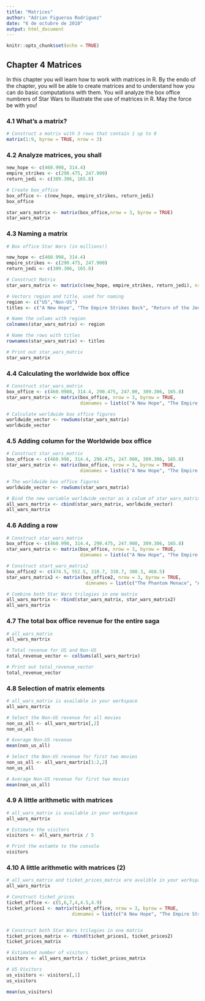 ```yaml
---
title: "Matrices"
author: "Adrian Figueroa Rodriguez"
date: "6 de octubre de 2018"
output: html_document
---
```


```r
knitr::opts_chunk$set(echo = TRUE)
```

## Chapter 4 Matrices

In this chapter you will learn how to work with matrices in R. By the endo of the chapter, you will be able to create matrices and to understand how you can do basic computations with them. You will analyze the box office numbrers of Star Wars to illustrate the use of matrices in R. May the force be with you!

### 4.1 What's a matrix?

```r
# Construct a matrix with 3 rows that contain 1 up to 9
matrix(1:9, byrow = TRUE, nrow = 3)
```



### 4.2 Analyze matrices, you shall

```r
new_hope <- c(460.998, 314.4)
empire_strikes <- c(290.475, 247.900)
return_jedi <- c(309.306, 165.8)

# Create box_office
box_office <- c(new_hope, empire_strikes, return_jedi)
box_office

star_wars_matrix <- matrix(box_office,nrow = 3, byrow = TRUE)
star_wars_matrix
```

### 4.3 Naming a matrix

```r
# Box office Star Wars (in millions!)

new_hope <- c(460.998, 314.4)
empire_strikes <- c(290.475, 247.900)
return_jedi <- c(309.306, 165.8)

# Construct Matrix
star_wars_matrix <- matrix(c(new_hope, empire_strikes, return_jedi), nrow = 3, byrow = TRUE)

# Vectors region and title, used for naming
region <- c("US","Non-US")
titles <- c("A New Hope", "The Empire Strikes Back", "Return of the Jedi")

# Name the colums with region
colnames(star_wars_matrix) <- region

# Name the rows with titles
rownames(star_wars_matrix) <- titles

# Print out star_wars_matrix
star_wars_matrix
```
### 4.4 Calculating the worldwide box office

```r
# Construct star_wars_matrix
box_office <- c(460.9988, 314.4, 290.475, 247.00, 309.306, 165.8)
star_wars_matrix <- matrix(box_office, nrow = 3, byrow = TRUE,
                           dimnames = list(c("A New Hope", "The Empire Strikes Back", "Return of the Jedi"), c("US", "Non-US")))

# Calculate worldwide box office figures
worldwide_vector <- rowSums(star_wars_matrix)
worldwide_vector
```

### 4.5 Adding column for the Worldwide box office

```r
# Construct star_wars_matrix
box_office <- c(460.998, 314.4, 290.475, 247.900, 309.306, 165.8)
star_wars_matrix <- matrix(box_office, nrow = 3, byrow = TRUE,
                           dimnames = list(c("A New Hope", "The Empire Strikes Back", "Return of the Jedik"), c("US", "Non-US")))

# The worldwide box office figures
worldwide_vector <- rowSums(star_wars_matrix)

# Bind the new variable worldwide_vector as a colum of star_wars_matrix
all_wars_martrix <- cbind(star_wars_matrix, worldwide_vector)
all_wars_martrix
```

### 4.6 Adding a row

```r
# Construct star_wars_matrix
box_office <- c(460.998, 314.4, 290.475, 247.900, 309.306, 165.8)
star_wars_matrix <- matrix(box_office, nrow = 3, byrow = TRUE,
                           dimnames = list(c("A New Hope", "The Empire Strikes Back", "Return of the Jedi"), c("US", "Non-US")))

# Construct start_wars_matrix2
box_office2 <- c(474.5, 552.5, 310.7, 338.7, 380.3, 468.5)
star_wars_matrix2 <- matrix(box_office2, nrow = 3, byrow = TRUE,
                             dimnames = list(c("The Phantom Menace", "Attack of the Clone", "Revenge of the Sith"), c("US", "Non-US")))

# Combine both Star Wars trilogies in one matrix
all_wars_martrix <- rbind(star_wars_matrix, star_wars_matrix2)
all_wars_martrix
```

### 4.7 The total box office revenue for the entire saga

```r
# all_wars_matrix
all_wars_martrix

# Total revenue for US and Non-US
total_revenue_vector <- colSums(all_wars_martrix)

# Print out total_revenue_vector
total_revenue_vector
```

### 4.8 Selection of matrix elements


```r
# all_wars_matrix is available in your workspace
all_wars_martrix

# Select the Non-US revenue for all movies
non_us_all <- all_wars_martrix[,2]
non_us_all

# Average Non-US revenue
mean(non_us_all)

# Select the Non-US revenue for first two movies
non_us_all <- all_wars_martrix[1:2,2]
non_us_all

# Average Non-US revenue for first two movies
mean(non_us_all)
```

### 4.9 A little arithmetic with matrices

```r
# all_wars_matrix is available in your workspace
all_wars_martrix

# Estimate the visitors
visitors <- all_wars_martrix / 5

# Print the estamte to the console
visitors
```

### 4.10 A little arithmetic with matrices (2)

```r
# all_wars_matrix and ticket_prices_matrix are avalible in your workspace
all_wars_martrix

# Construct ticket_prices
ticket_office <- c(5,6,7,4,4.5,4.9)
ticket_prices1 <- matrix(ticket_office, nrow = 3, byrow = TRUE,
                        dimnames = list(c("A New Hope", "The Empire Strikes Back", "Return of the Jedi"), c("US", "Non-US")))


# Construct both Star Wars trilogies in one matrix
ticket_prices_matrix <- rbind(ticket_prices1, ticket_prices2)
ticket_prices_matrix

# Estimated number of visitors
visitors <- all_wars_martrix / ticket_prices_matrix

# US Visitors
us_visitors <- visitors[,1]
us_visitors

mean(us_visitors)
```
